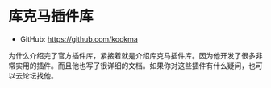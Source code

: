 # 库克马插件库

- GitHub: https://github.com/kookma

为什么介绍完了官方插件库，紧接着就是介绍库克马插件库。因为他开发了很多非常实用的插件。而且他也写了很详细的文档。如果你对这些插件有什么疑问，也可以去论坛找他。
